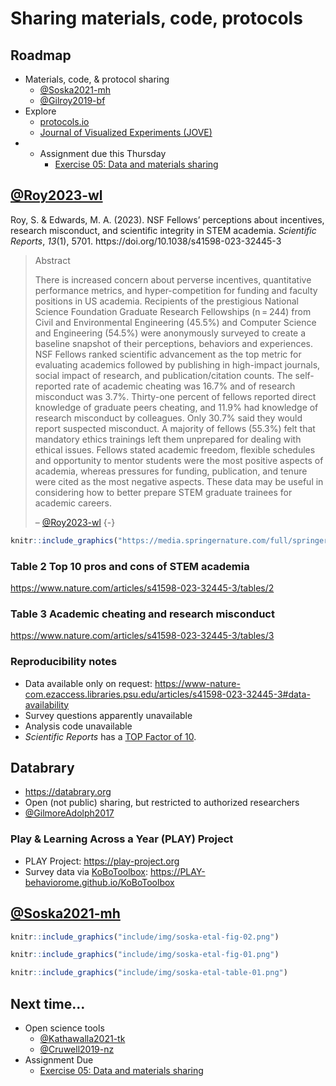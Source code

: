 # Sharing materials, code, protocols {-}

## Roadmap {-}

- Materials, code, & protocol sharing
    - [@Soska2021-mh](http://dx.doi.org/10.7191/jeslib.2021.1208)
    - [@Gilroy2019-bf](http://dx.doi.org/10.1007/s40614-019-00202-5)
- Explore
    - [protocols.io](https://www.protocols.io/)
    - [Journal of Visualized Experiments (JOVE)](https://www.jove.com/)
- - [Assignment due this Thursday]{.orange_due}
    - [Exercise 05: Data and materials sharing](#ex_data_sharing)
    
## [@Roy2023-wl](http://dx.doi.org/10.1038/s41598-023-32445-3) {-}

Roy, S. & Edwards, M. A. (2023). NSF Fellows’ perceptions about incentives, research misconduct, and scientific integrity in STEM academia. *Scientific Reports*, *13*(1), 5701. https://doi.org/10.1038/s41598-023-32445-3

>Abstract
>
>There is increased concern about perverse incentives, quantitative performance metrics, and hyper-competition for funding and faculty positions in US academia. Recipients of the prestigious National Science Foundation Graduate Research Fellowships (n = 244) from Civil and Environmental Engineering (45.5%) and Computer Science and Engineering (54.5%) were anonymously surveyed to create a baseline snapshot of their perceptions, behaviors and experiences. NSF Fellows ranked scientific advancement as the top metric for evaluating academics followed by publishing in high-impact journals, social impact of research, and publication/citation counts. The self-reported rate of academic cheating was 16.7% and of research misconduct was 3.7%. Thirty-one percent of fellows reported direct knowledge of graduate peers cheating, and 11.9% had knowledge of research misconduct by colleagues. Only 30.7% said they would report suspected misconduct. A majority of fellows (55.3%) felt that mandatory ethics trainings left them unprepared for dealing with ethical issues. Fellows stated academic freedom, flexible schedules and opportunity to mentor students were the most positive aspects of academia, whereas pressures for funding, publication, and tenure were cited as the most negative aspects. These data may be useful in considering how to better prepare STEM graduate trainees for academic careers.
>
>-- [@Roy2023-wl](http://dx.doi.org/10.1038/s41598-023-32445-3) {-}

```r
knitr::include_graphics("https://media.springernature.com/full/springer-static/image/art%3A10.1038%2Fs41598-023-32445-3/MediaObjects/41598_2023_32445_Fig1_HTML.png?as=webp")
```

### Table 2 Top 10 pros and cons of STEM academia {-}

<https://www.nature.com/articles/s41598-023-32445-3/tables/2>

### Table 3 Academic cheating and research misconduct  {-}

<https://www.nature.com/articles/s41598-023-32445-3/tables/3>

### Reproducibility notes

- Data available only on request: <https://www-nature-com.ezaccess.libraries.psu.edu/articles/s41598-023-32445-3#data-availability>
- Survey questions apparently unavailable
- Analysis code unavailable
- *Scientific Reports* has a [TOP Factor of 10](https://www.topfactor.org/journals/scientific-reports).
   
## Databrary {-}

- <https://databrary.org>
- Open (not public) sharing, but restricted to authorized researchers
- [@GilmoreAdolph2017](https://doi.org/10.1038/s41562-017-0128)

### Play & Learning Across a Year (PLAY) Project {-}

- PLAY Project: <https://play-project.org>
- Survey data via [KoBoToolbox](https://kobotoolbox.org): <https://PLAY-behaviorome.github.io/KoBoToolbox>

## [@Soska2021-mh](http://dx.doi.org/10.7191/jeslib.2021.1208) {-}

```r
knitr::include_graphics("include/img/soska-etal-fig-02.png")
```

```r
knitr::include_graphics("include/img/soska-etal-fig-01.png")
```

```r
knitr::include_graphics("include/img/soska-etal-table-01.png")
```

## Next time... {-}

- Open science tools
    - [@Kathawalla2021-tk](https://doi.org/10.1525/collabra.18684)
    - [@Cruwell2019-nz](https://doi.org/10.1027/2151-2604/a000387)
- [Assignment Due]{.orange_due}
    - [Exercise 05: Data and materials sharing](#ex_data_sharing)
